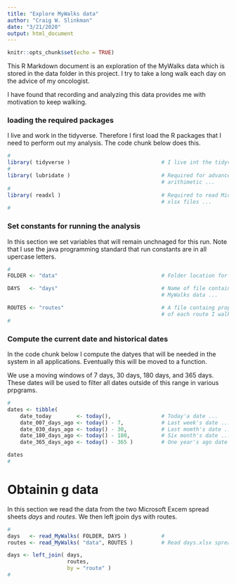 ```yaml
---
title: "Explore MyWalks data"
author: "Craig W. Slinkman"
date: "3/21/2020"
output: html_document
---
```


```r
knitr::opts_chunk$set(echo = TRUE)
```

This R Markdown document is an exploration of the MyWalks data which is stored in the 
data folder in this project.  I try to take a long walk each day on the advice of my oncologist.

I have found that recording and analyzing this data provides me with motivation to keep walking.  

### loading the required packages

I live and work in the tidyverse.  Therefore I first load the R packages that I need to perform out my analysis.  The code chunk below does this.

```r
#
library( tidyverse )                             # I live int the tidyverse ...
#
library( lubridate )                             # Required for advanced date
                                                 # arithimetic ...
#
library( readxl )                                # Required to read Microsoft
                                                 # xlsx files ...
#
```

### Set constants for running the analysis

In this section we set variables that will remain unchnaged for this run.  Note that I use the java programming standard that run constants are in all upercase letters.

```r
#
FOLDER <- "data"                                 # Folder location for data ...

DAYS   <- "days"                                 # Name of file containing the
                                                 # MyWalks data ...

ROUTES <- "routes"                               # A file containg properties
                                                 # of each route I walk ...
#
```


### Compute the current date and historical dates 

In the code chunk below I compute the datyes that will be needed in the system in all applications. Eventually this will be moved to a function.  

We use a moving windows of 7 days, 30 days, 180 days, and 365 days.  These dates will
be used to filter all dates outside of this range in various prpgrams.

```r
#
dates <- tibble( 
    date_today        <- today(),                # Today'a date ...
    date_007_days_ago <- today() - 7,            # Last week's date ...
    date_030_days_ago <- today() - 30,           # Last momth's date ...
    date_180_days_ago <- today() - 180,          # Six month's date ...
    date_365_days_ago <- today() - 365 )         # One year's ago date ...

dates
#
```


# Obtainin g data 
       
In this section we read the data from the two Microsoft Excem spread sheets $days$ and $routes$.  We then left jpoin dys with routes.

```r
#
days   <- read_MyWalks( FOLDER, DAYS )           # 
routes <- read_MyWalks( "data", ROUTES )         # Read days.xlsx spreadaheet ...

days <- left_join( days,
                   routes,
                   by = "route" )
#


```



